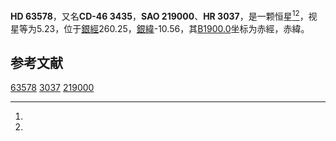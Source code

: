 {{Starbox begin
| name = HD 63578
}}
{{Starbox observe
| epoch = [[J2000.0|J2000.0]]
| constell = {{星座名待查}}<ref name=SIMBAD>{{cite web
 | url=http://simbad.u-strasbg.fr/simbad/sim-id?Ident=HR+3037
 | title=Pulsating variable Star
 | publisher=Centre de Données astronomiques de Strasbourg
 | work=SIMBAD
 | accessdate=2012-07-13
 | archive-date=2016-03-17
 | archive-url=https://web.archive.org/web/20160317191458/http://simbad.u-strasbg.fr/simbad/sim-id?Ident=HR+3037
 | dead-url=no
 }}</ref><ref name=DATA>{{cite web
 | url=http://vizier.u-strasbg.fr/viz-bin/VizieR-5?-out.add=.&-source=5050&-corr=PK=HR&-out.max=9999&HR=3037
 | title=VizieR Detailed Page
 | accessdate=2012-07-13
 | archive-date=2016-03-05
 | archive-url=https://web.archive.org/web/20160305034521/http://vizier.u-strasbg.fr/viz-bin/VizieR-5?-out.add=.&-source=5050&-corr=PK=HR&-out.max=9999&HR=3037
 | dead-url=no
 }}</ref>
| 星官 = 
| ra = {{RA|7|47|31.5}}<ref name=SIMBAD /><ref name=DATA />
| dec = {{DEC|-46|36|31}}<ref name=SIMBAD /><ref name=DATA />
| appmag_v = 5.23<ref name=SIMBAD /><ref name=DATA />
}}
{{Starbox character
| class = B1.5IV<ref name=SIMBAD /><ref name=DATA />
| b-v = -0.14<ref name=SIMBAD /><ref name=DATA />
| u-b = -0.85<ref name=SIMBAD /><ref name=DATA />
| r-i = <ref name=SIMBAD /><ref name=DATA />
| variable = 
}}
{{Starbox astrometry
| radial_v = -0.85
| prop_mo_ra = 34
| parallax = 
| p_error = 
}}
{{Starbox catalog
| names =CD-46 3435，[[SAO星表|SAO]] 219000，[[HD星表|HD]] 63578，[[HR星表|HR]] 3037}}
{{Starbox reference |Simbad=HR+3037}}
{{Starbox end}}

'''HD 63578'''，又名'''CD-46 3435'''，'''SAO 219000'''、'''HR 3037'''，是一颗恒星<ref name=SIMBAD /><ref name=DATA />，视星等为5.23，位于[[銀道座標系|銀經]]260.25，[[銀道座標系|銀緯]]-10.56，其[[B1900.0|B1900.0]]坐标为赤經{{RA|7|44|30.1}}，赤緯{{DEC|-46|-10.56|37}}。

== 参考文献 ==
{{reflist}}

{{star-stub}}

[[Category:HD和HDE天體|63578]]
[[Category:HR天體|3037]]
[[Category:SAO天體|219000]]